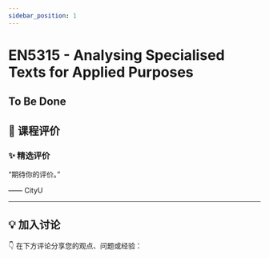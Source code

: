 ```yaml
---
sidebar_position: 1
---
```



# EN5315 - Analysing Specialised Texts for Applied Purposes

## To Be Done

## **💬 课程评价**

### ✨ **精选评价**
<div className={commentStyles.commentBox}>
    <p className={commentStyles.commentText}>
        “期待你的评价。”
    </p>
    <p className={commentStyles.commentAuthor}>—— CityU</p>
</div>

---

## **💡 加入讨论**

👇 在下方评论分享您的观点、问题或经验：
<Utterances />
